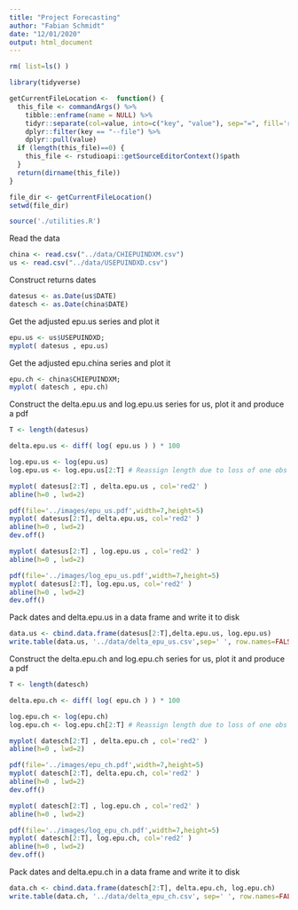 ```yaml
---
title: "Project Forecasting"
author: "Fabian Schmidt"
date: "12/01/2020"
output: html_document
---
```

```r
rm( list=ls() )

library(tidyverse)

getCurrentFileLocation <-  function() {
  this_file <- commandArgs() %>% 
    tibble::enframe(name = NULL) %>%
    tidyr::separate(col=value, into=c("key", "value"), sep="=", fill='right') %>%
    dplyr::filter(key == "--file") %>%
    dplyr::pull(value)
  if (length(this_file)==0) {
    this_file <- rstudioapi::getSourceEditorContext()$path
  }
  return(dirname(this_file))
}

file_dir <- getCurrentFileLocation()
setwd(file_dir)

source('./utilities.R')
```

Read the data
```r
china <- read.csv("../data/CHIEPUINDXM.csv")
us <- read.csv("../data/USEPUINDXD.csv")
```

Construct returns dates
```r
datesus <- as.Date(us$DATE)
datesch <- as.Date(china$DATE)
```

 Get the adjusted epu.us series and plot it
```r
epu.us <- us$USEPUINDXD;
myplot( datesus , epu.us)
```

 Get the adjusted epu.china series and plot it
```r
epu.ch <- china$CHIEPUINDXM;
myplot( datesch , epu.ch)
```

 Construct the delta.epu.us and log.epu.us series for us, plot it and produce a pdf
```r
T <- length(datesus)

delta.epu.us <- diff( log( epu.us ) ) * 100

log.epu.us <- log(epu.us)
log.epu.us <- log.epu.us[2:T] # Reassign length due to loss of one obs in diff

myplot( datesus[2:T] , delta.epu.us , col='red2' )
abline(h=0 , lwd=2)

pdf(file='../images/epu_us.pdf',width=7,height=5)
myplot( datesus[2:T], delta.epu.us, col='red2' )
abline(h=0 , lwd=2)
dev.off() 

myplot( datesus[2:T] , log.epu.us , col='red2' )
abline(h=0 , lwd=2)

pdf(file='../images/log_epu_us.pdf',width=7,height=5)
myplot( datesus[2:T], log.epu.us, col='red2' )
abline(h=0 , lwd=2)
dev.off() 
```

 Pack dates and delta.epu.us in a data frame and write it to disk
```r
data.us <- cbind.data.frame(datesus[2:T],delta.epu.us, log.epu.us)
write.table(data.us, '../data/delta_epu_us.csv',sep=' ', row.names=FALSE,col.names=FALSE)
```

 Construct the delta.epu.ch and log.epu.ch series for us, plot it and produce a pdf
```r
T <- length(datesch)

delta.epu.ch <- diff( log( epu.ch ) ) * 100

log.epu.ch <- log(epu.ch)
log.epu.ch <- log.epu.ch[2:T] # Reassign length due to loss of one obs in diff

myplot( datesch[2:T] , delta.epu.ch , col='red2' )
abline(h=0 , lwd=2)

pdf(file='../images/epu_ch.pdf',width=7,height=5)
myplot( datesch[2:T], delta.epu.ch, col='red2' )
abline(h=0 , lwd=2)
dev.off() 

myplot( datesch[2:T] , log.epu.ch , col='red2' )
abline(h=0 , lwd=2)

pdf(file='../images/log_epu_ch.pdf',width=7,height=5)
myplot( datesch[2:T], log.epu.ch, col='red2' )
abline(h=0 , lwd=2)
dev.off()
```

 Pack dates and delta.epu.ch in a data frame and write it to disk
```r
data.ch <- cbind.data.frame(datesch[2:T], delta.epu.ch, log.epu.ch)
write.table(data.ch, '../data/delta_epu_ch.csv', sep=' ', row.names=FALSE,col.names=FALSE)
```